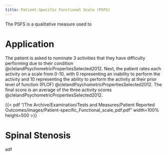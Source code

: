 ```yaml
---
title: Patient-Specific Functional Scale (PSFS)
---
```


The PSFS is a qualitative measure used to 

# Application

The patient is asked to nominate 3 activities that they have difficulty performing due to their condition @clelandPsychometricPropertiesSelected2012.
Next, the patient rates each activity on a scale from 0-10, with 0 representing an inability to perform the activity and 10 representing the ability to perform the activity at their prior level of function (PLOF) @clelandPsychometricPropertiesSelected2012.
The final score is an average of the three activity scores @clelandPsychometricPropertiesSelected2012.

{{< pdf "/The Archive/Examination/Tests and Measures/Patient Reported Outcomes/images/Patient-specific_Functional_scale_pdf.pdf" width=100% height=500 >}}



# Spinal Stenosis

adf
